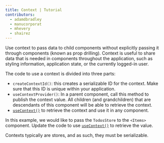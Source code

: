 ```yaml
---
title: Context | Tutorial
contributors:
  - adamdbradley
  - manucorporat
  - mhevery
  - shairez
---
```


Use context to pass data to child components without explicitly passing it through components (known as prop drilling). Context is useful to share data that is needed in components throughout the application, such as styling information, application state, or the currently logged-in user.

The code to use a context is divided into three parts:

- `createContextId()`: this creates a serializable ID for the context. Make sure that this ID is unique within your application.
- `useContextProvider()`: In a parent component, call this method to publish the context value. All children (and grandchildren) that are descendants of this component will be able to retrieve the context.
- [`useContext()`](</docs/(qwik)/components/context/index.mdx#usecontext>) to retrieve the context and use it in any component.

In this example, we would like to pass the `TodosStore` to the `<Items>` component. Update the code to use [`useContext()`](</docs/(qwik)/components/context/index.mdx#usecontext>) to retrieve the value.

Contexts typically are stores, and as such, they must be serializable.
